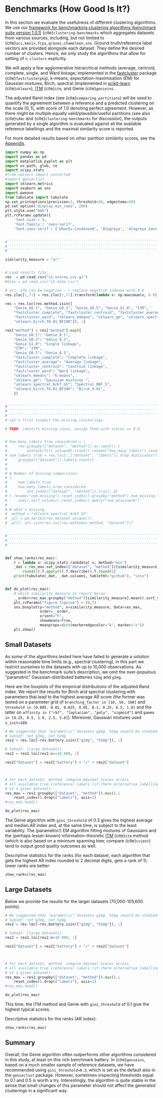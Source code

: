 # Benchmarks (How Good Is It?)

In this section we evaluate the usefulness of different clustering algorithms.
We use our [framework for benchmarking clustering algorithms (benchmark suite version 1.0.1)](https://github.com/gagolews/clustering-benchmarks)
{cite}`clustering-benchmarks` which aggregates datasets from various sources,
including, but not limited to {cite}`uci,kmsix,fcps,graves,chameleon,xnn`.
Ground-truth/reference label vectors are provided alongside each dataset.
They define the desired number of clusters. Hence, we only study
the algorithms that allow for setting of `n_clusters` explicitly.

We will apply a few agglomerative hierarchical
methods (average, centroid, complete, single, and Ward linkage; implemented in the
[fastcluster](http://www.danifold.net/fastcluster.html) package {cite}`fastclusterpkg`),
k-means, expectation-maximisation (EM) for Gaussian mixtures, Birch, spectral
(implemented in [scikit-learn](https://scikit-learn.org/) {cite}`sklearn`),
[ITM](https://github.com/amueller/information-theoretic-mst) {cite}`itm`,
and Genie {cite}`genieins`.

The adjusted Rand index (see {cite}`comparing_partitions`) will be used
to quantify the agreement between
a reference and a predicted clustering on the scale $[0,1]$,
with score of 1.0 denoting perfect agreement. However, as there might be
multiple equally valid/plausible/useful partitions (see also
{cite}`sdmc` and {cite}`clustering-benchmarks` for discussion),
the outputs generated by a single algorithm is evaluated
against all the available reference labellings and the maximal similarity score
is reported.

For more detailed results based on other partition similarity scores,
see the [Appendix](benchmarks_details).


```python
import numpy as np
import pandas as pd
import matplotlib.pyplot as plt
import os.path, glob, re
import scipy.stats
#from natsort import natsorted
#import genieclust
import sklearn.metrics
import seaborn as sns
import pweave
from tabulate import tabulate
np.set_printoptions(precision=3, threshold=50, edgeitems=50)
pd.set_option("display.min_rows", 200)
plt.style.use("bmh")
plt.rcParams.update({
    'font.size': 9,
    'font.family': 'sans-serif',
    'font.sans-serif': ['Ubuntu Condensed', 'Alegreya', 'Alegreya Sans']})


#``````````````````````````````````````````````````````````````````````````````
#``````````````````````````````````````````````````````````````````````````````
#``````````````````````````````````````````````````````````````````````````````

similarity_measure = "ar"


# Load results file:
res  = pd.read_csv("v1-scores.csv.gz")
#dims = pd.read_csv("v1-dims.csv")

# ari, afm can be negative --> replace negative indexes with 0.0
res.iloc[:,7:] = res.iloc[:,7:].transform(lambda x: np.maximum(x, 0.0), axis=1)

res = res.loc[res.method.isin([
    "Genie_G0.1", "Genie_G0.3", "Genie_G0.5", "Genie_G1.0", "ITM",
    "fastcluster_complete", "fastcluster_centroid", "fastcluster_average",
    "fastcluster_ward", "sklearn_kmeans", "sklearn_gm", "sklearn_spectral_Arbf_G5",
    "sklearn_birch_T0.01_BF100"]), :]

res["method"] = res["method"].map({
    "Genie_G0.1": "Genie_0.1",
    "Genie_G0.3": "Genie_0.3",
    "Genie_G1.0": "Single linkage",
    "ITM": "ITM",
    "Genie_G0.5": "Genie_0.5",
    "fastcluster_complete": "Complete linkage",
    "fastcluster_average": "Average linkage",
    "fastcluster_centroid": "Centroid linkage",
    "fastcluster_ward": "Ward linkage",
    "sklearn_kmeans": "K-means",
    "sklearn_gm": "Gaussian mixtures ",
    "sklearn_spectral_Arbf_G5": "Spectral_RBF_5",
    "sklearn_birch_T0.01_BF100": "Birch_0.01",
    })


#``````````````````````````````````````````````````````````````````````````````
#``````````````````````````````````````````````````````````````````````````````
#``````````````````````````````````````````````````````````````````````````````
# Let's first inspect the missing clusterings.

# TODO: identify missing cases, assign them with scores == 0.0


# how_many_labels_true_considered = \
#     res.groupby(["dataset", "method"]).ar.count().\
#         unstack(fill_value=0).stack().rename("how_many_labels").reset_index()
# num_labels_true = res.loc[:,["dataset", "labels"]].drop_duplicates().\
#     groupby(["dataset"]).labels.count()
#
#
# # Number of missing comparisons:
# (
#     num_labels_true-
#     how_many_labels_true_considered.
#         set_index(["dataset", "method"]).iloc[:,0]
# ).rename("num_missing").reset_index().groupby("method").num_missing.\
#     sum().sort_values().reset_index().query("num_missing>0")
#
# # what's missing
# _method = "sklearn_spectral_Arbf_G5"
# _all = pd.Series(res.dataset.unique())
# _all[~_all.isin(res.loc[res.method==_method, "dataset"])]


#``````````````````````````````````````````````````````````````````````````````
#``````````````````````````````````````````````````````````````````````````````
#``````````````````````````````````````````````````````````````````````````````


def show_ranks(res_max):
    r = lambda x: scipy.stats.rankdata(-x, method="min")
    _dat = res_max.set_index(["dataset", "method"])[similarity_measure].unstack().\
        round(2).T.apply(r).T.describe().T.round(1)
    print(tabulate(_dat, _dat.columns, tablefmt="github"), "\n\n")


def do_plot(res_max):
    # which similarity measure to report below:
    __order=res_max.groupby("method")[similarity_measure].mean().sort_values(ascending=False).index
    plt.rcParams["figure.figsize"] = (9,7)
    sns.boxplot(y="method", x=similarity_measure, data=res_max,
                order=__order,
                orient="h",
                showmeans=True,
                meanprops=dict(markeredgecolor="k", marker="x"))
    plt.show()
```


## Small Datasets

As some of the algorithms tested here have failed to generate a solution
within reasonable time limits (e.g., spectral clustering),
in this part we restrict ourselves to the datasets with up to 10,000 observations.
As suggested in the benchmark suite's description, we omit the over-populous
"parametric" Gaussian-distributed batteries `h2mg` and `g2mg`.

Here are the boxplots of the empirical distributions of the adjusted Rand index.
We report the results for Birch and spectral clustering with parameters
that lead to the highest average AR score
(the former was tested on a parameter grid of
`branching_factor in [10, 50, 100]`
and `threshold in [0.005, 0.01, 0.025, 0.05, 0.1, 0.25, 0.5, 1.0]`
and the latter on `affinity in ["rbf", "laplacian", "poly", "sigmoid"]`
and `gamma in [0.25, 0.5, 1.0, 2.5, 5.0]`).
Moreover, Gaussian mixtures used `n_init=100`.


```python
# We suggested that "parametric" datasets g2mg, h2mg should be studied separately.
# Subset: not g2mg, not h2mg
res2 = res.loc[~res.battery.isin(["g2mg", "h2mg"]), :]

# Subset: [large datasets]
res2 = res2.loc[res2.n<=10_000, :]

res2["dataset"] = res2["battery"] + "/" + res2["dataset"]



# For each dataset, method, compute maximal scores across
# all available true (reference) labels (if there alternative labellings
# of a given dataset):
res_max = res2.groupby(["dataset", "method"]).max().\
    reset_index().drop(["labels"], axis=1)
#res_max.head()
```



```python
do_plot(res_max)
```

The Genie algorithm with `gini_threshold` of 0.3 gives the highest average
and median AR index and, at the same time, is subject to the least variability.
The (parametric!) EM algorithm fitting mixtures of Gaussians and the (perhaps lesser-known)
information-theoretic [ITM](https://github.com/amueller/information-theoretic-mst)
{cite}`itm` method (which is also based on a minimum spanning tree;
compare {cite}`cvimst`)
tend to output good quality outcomes as well.


Descriptive statistics for the ranks (for each dataset,
each algorithm that gets the highest AR index rounded to 2 decimal digits,
gets a rank of 1); lower ranks are better:

```python
show_ranks(res_max)
```


## Large Datasets

Below we provide the results for the larger datasets (70,000-105,600 points).

```python
# We suggested that "parametric" datasets g2mg, h2mg should be studied separately.
# Subset: not g2mg, not h2mg
res2 = res.loc[~res.battery.isin(["g2mg", "h2mg"]), :]

# Subset: [large datasets]
res2 = res2.loc[res2.n>10_000, :]

res2["dataset"] = res2["battery"] + "/" + res2["dataset"]



# For each dataset, method, compute maximal scores across
# all available true (reference) labels (if there alternative labellings
# of a given dataset):
res_max = res2.groupby(["dataset", "method"]).max().\
    reset_index().drop(["labels"], axis=1)
#res_max.head()
```




```python
do_plot(res_max)
```

This time, the ITM method and Genie with `gini_threshold` of 0.1 give
the highest typical scores.


Descriptive statistics for the ranks (AR index):

```python
show_ranks(res_max)
```



## Summary

Overall, the Genie algorithm often outperforms other algorithms considered
in this study, at least on this rich benchmark battery.
In {cite}`genieins`, based on a much smaller sample of reference datasets,
we have recommended using `gini_threshold=0.3`,
which is set as the default also in the `genieclust` package.
However, sometimes inspecting thresholds equal to 0.1 and 0.5 is worth a try.
Interestingly, the algorithm is quite stable in the sense that
small changes of this parameter should not affect the generated clusterings
in a significant way.
